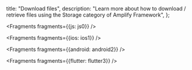   title: "Download files",
  description: "Learn more about how to download / retrieve files using the Storage category of Amplify Framework",
};


<Fragments fragments={{js: js0}} />


<Fragments fragments={{ios: ios1}} />


<Fragments fragments={{android: android2}} />


<Fragments fragments={{flutter: flutter3}} />
